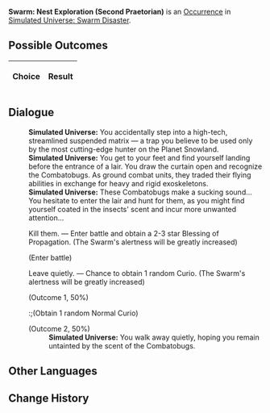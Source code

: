 {{Simulated Universe Event Infobox
|title         = Swarm: Nest Exploration (Second Praetorian)
|image         = Random Event 4.png
|type          =
|domains_su    = 
|domains_ext   = 
|domains_swarm = Swarm
|domains_gng   = 
|requirements  =
|prev          = {{tx}}
|next          = {{tx}}
|indexRewards  =
|characters    = 
}}
'''Swarm: Nest Exploration (Second Praetorian)''' is an [[Simulated Universe/Occurrence|Occurrence]] in [[Simulated Universe: Swarm Disaster]].

==Possible Outcomes==
{| class="article-table"
!Choice
!Result

|}

<!--
==Gameplay Notes==

-->
==Dialogue==
{{Dialogue Start}}
:'''Simulated Universe:''' You accidentally step into a high-tech, streamlined suspended matrix &mdash; a trap you believe to be used only by the most cutting-edge hunter on the Planet Snowland.
:'''Simulated Universe:''' You get to your feet and find yourself landing before the entrance of a lair. You draw the curtain open and recognize the Combatobugs. As ground combat units, they traded their flying abilities in exchange for heavy and rigid exoskeletons.
:'''Simulated Universe:''' These Combatobugs make a sucking sound... You hesitate to enter the lair and hunt for them, as you might find yourself coated in the insects' scent and incur more unwanted attention...
:{{DIcon|Star}} Kill them. &mdash; Enter battle and obtain a 2-3 star Blessing of Propagation. (The Swarm's alertness will be greatly increased)
:;(Enter battle)
::{{Enemy List|Lesser Sting*1/ATK +%, DEF +%, HP +%, SPD +%, Toughness +%;Juvenile Sting*2/ATK +%, DEF +%, HP +%, SPD +%, Toughness +%}}
:{{DIcon|Star}} Leave quietly. &mdash; Chance to obtain 1 random Curio. (The Swarm's alertness will be greatly increased)
:;(Outcome 1, 50%)
::;(Obtain 1 random Normal Curio)
:;(Outcome 2, 50%)
::'''Simulated Universe:''' You walk away quietly, hoping you remain untainted by the scent of the Combatobugs.
{{Dialogue End}}

==Other Languages==
{{Other Languages
|en   = Swarm: Nest Exploration (Second Praetorian)
|zhs  = 虫潮•虫巢探险（二级卫戍）
|zht  = 蟲潮•蟲巢探險（二級衛戍）
|ja   = {{Rubi|虫|むし}}の{{Rubi|潮|しお}}・{{Rubi|虫|むし}}の{{Rubi|巣|す}}{{Rubi|探険|たんけん}}（{{Rubi|二級守備|にきゅうしゅび}}）
|ko   = 곤충 파도•곤충집 탐험(2급 경비)
|es   = Enjambre: Exploración del nido (segundo pretoriano)
|fr   = Exploration du nid de l'Essaim (deuxième prétorien)
|ru   = Жужжание: Экспедиция по гнезду (гарнизон ур. 2)
|th   = คลื่นแมลง: สำรวจรังแมลง (กองกำลังระดับ 2)
|vi   = Côn Trùng - Khám Phá Ổ Côn Trùng (Cảnh Vệ Cấp 2)
|de   = Der Schwarm: Nesterkundung (Garnisonsstufe 2)
|id   = Swarm: Eksplorasi Sarang Serangga (Garnisun Tingkat 2)
|pt   = Enxame: Exploração de Ninho (Segundo Pretoriano)
}}

==Change History==
{{Change History|1.3}}
